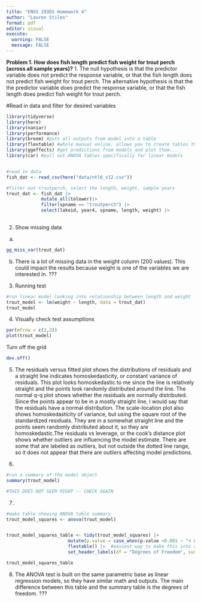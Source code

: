 ```yaml
---
title: "ENVS 193DS Homework 4"
author: "Lauren Stiles"
format: pdf
editor: visual
execute: 
  warning: FALSE
  message: FALSE 
---
```


**Problem 1. How does fish length predict fish weight for trout perch (across all sample years)?**
1. The null hypothesis is that the predictor variable does not predict the response variable, or that the fish length does not predict fish weight for trout perch. The alternative hypothesis is that the the predictor variable does predict the response variable, or that the fish length does predict fish weight for trout perch. 

#Read in data and filter for desired variables 
```r
library(tidyverse)
library(here) 
library(naniar)
library(performance)
library(broom) #puts all outputs from model into a table
library(flextable) #whole manual online, allows you to create tables that render nicely 
library(ggeffects) #get predictions from models and plot them...
library(car) #pull out ANOVA tables specifically for linear models 


#read in data 
fish_dat <- read_csv(here("data/ntl6_v12.csv"))

#filter out troutperch, select the length, weight, sample years 
trout_dat <- fish_dat |> 
             mutate_all(tolower)|> 
             filter(spname == "troutperch") |> 
             select(lakeid, year4, spname, length, weight) |> 
             
```
2. Show missing data 
a. 
```r
gg_miss_var(trout_dat)
```
b. There is a lot of missing data in the weight column (200 values). This could impact the results because weight is one of the variables we are interested in. ???

3. Running test 
```r
#run linear model looking into relationship between length and weight
trout_model <- lm(weight ~ length, data = trout_dat)
trout_model
```
4. Visually check test assumptions 
```r
par(mfrow = c(2,2))
plot(trout_model)

```
Turn off the grid
```r
dev.off()
```

5. The residuals versus fitted plot shows the distributions of residuals and a straight line indicates homoskedasticity, or constant variance of residuals. This plot looks homoskedastic to me since the line is relatively straight and the points look randomly distributed around the line. The normal q-q plot shows whether the residuals are normally distributed. Since the points appear to be in a mostly straight line, I would say that the residuals have a normal distribution. The scale-location plot also shows homoskedasticity of variance, but using the square root of the standardized residuals. They are in a somewhat straight line and the points seem randomly distributed about it, so they are homoskedastic.The residuals vs leverage, or the cook's distance plot shows whether outliers are influencing the model estimate. There are some that are labeled as outliers, but not outside the dotted line range, so it does not appear that there are outliers affecting model predictions. 

6. 
```r
#run a summary of the model object 
summary(trout_model)

#THIS DOES NOT SEEM RIGHT -- CHECK AGAIN 
```
7. 
```r
#make table showing ANOVA table summary 
trout_model_squares <- anova(trout_model)


trout_model_squares_table <- tidy(trout_model_squares) |> 
                       mutate(p.value = case_when(p.value <0.001 ~ "< 0.001")) |>
                       flextable() |>  #easiest way to make this into a table 
                       set_header_labels(df = "Degrees of Freedom", sumsq = "Sum of Squares")

trout_model_squares_table
```
8. The ANOVA test is built on the same parametric base as linear regression models, so they have similar math and outputs. The main difference between this table and the summary table is the degrees of freedom. ???
